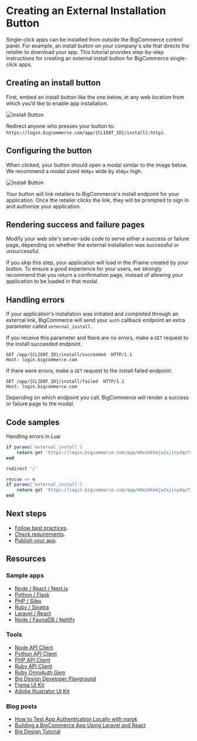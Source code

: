 # Creating an External Installation Button




Single-click apps can be installed from outside the BigCommerce control panel. For example, an install button on your company's site that directs the retailer to download your app. This tutorial provides step-by-step instructions for creating an external install button for BigCommerce single-click apps.


## Creating an install button

First, embed an install button like the one below, at any web location from which you’d like to enable app installation.

![Install Button](https://storage.googleapis.com/bigcommerce-production-dev-center/images/apps/apps-10-buttons-01.png "Install Button")

Redirect anyone who presses your button to: `https://login.bigcommerce.com/app/{CLIENT_ID}/install{:http}`.

## Configuring the button

When clicked, your button should open a modal similar to the image below. We recommend a modal sized `900px` wide by `450px` high.

![Install Button](https://storage.googleapis.com/bigcommerce-production-dev-center/images/apps/apps-10-buttons-02.png "Install Button")

Your button will link retailers to BigCommerce's install endpoint for your application. Once the retailer clicks the link, they will be prompted to sign in and authorize your application.

## Rendering success and failure pages

Modify your web site's server-side code to serve either a success or failure page, depending on whether the external installation was successful or unsuccessful.

If you skip this step, your application will load in the iFrame created by your button. To ensure a good experience for your users, we strongly recommend that you return a confirmation page, instead of allowing your application to be loaded in that modal.

## Handling errors

If your application's installation was initiated and completed through an external link, BigCommerce will send your `auth` callback endpoint an extra parameter called `external_install`.

If you receive this parameter and there are no errors, make a `GET` request to the install succeeded endpoint.


```http copy
GET /app/{CLIENT_ID}/install/succeeded  HTTP/1.1
Host: login.bigcommerce.com
```

If there were errors, make a `GET` request to the install failed endpoint:

```http copy
GET /app/{CLIENT_ID}/install/failed  HTTP/1.1
Host: login.bigcommerce.com
```

Depending on which endpoint you call, BigCommerce will render a success or failure page to the modal.

## Code samples

Handling errors in Lua:

```lua filename="Example: Lua error handling" showLineNumbers copy
if params['external_install']
    return get 'https://login.bigcommerce.com/app/m8e1mkkmjw2xjinydqz7ie05to1y2nk/install/succeeded'
end

redirect '/'

rescue => e
if params['external_install']
    return get 'https://login.bigcommerce.com/app/m8e1mkkmjw2xjinydqz7ie05to1y2nk/install/failed'
end
```

## Next steps
* [Follow best practices](/api-docs/apps/guid/best-practices).
* [Check requirements](/api-docs/apps/guide/requirements).
* [Publish your app](/api-docs/apps/guide/publish).

## Resources

### Sample apps
* [Node / React / Next.js](https://github.com/bigcommerce/sample-app-nodejs)
* [Python / Flask](https://github.com/bigcommerce/hello-world-app-python-flask)
* [PHP / Silex](https://github.com/bigcommerce/hello-world-app-php-silex)
* [Ruby / Sinatra](https://github.com/bigcommerce/hello-world-app-ruby-sinatra)
* [Laravel / React](https://github.com/bigcommerce/laravel-react-sample-app)
* [Node / FaunaDB / Netlify](https://github.com/bigcommerce/channels-app/)

### Tools
* [Node API Client](https://github.com/bigcommerce/node-bigcommerce/)
* [Python API Client](https://github.com/bigcommerce/bigcommerce-api-python)
* [PHP API Client](https://github.com/bigcommerce/bigcommerce-api-php)
* [Ruby API Client](https://github.com/bigcommerce/bigcommerce-api-ruby)
* [Ruby OmniAuth Gem](https://github.com/bigcommerce/omniauth-bigcommerce)
* [Big Design Developer Playground](https://developer.bigcommerce.com/big-design)
* [Figma UI Kit](https://figma.com/file/jTVuUkiZ1j3rux8WHG4IKK/BigDesign-UI-Kit?node-id=0%3A1/duplicate)
* [Adobe Illustrator UI Kit](https://design.bigcommerce.com/bigdesign-ui-kit)

### Blog posts
* [How to Test App Authentication Locally with ngrok](https://medium.com/bigcommerce-developer-blog/how-to-test-app-authentication-locally-with-ngrok-149150bfe4cf)
* [Building a BigCommerce App Using Laravel and React](https://medium.com/bigcommerce-developer-blog/building-a-bigcommerce-app-using-laravel-and-react-711ceceb5006)
* [Big Design Tutorial](https://medium.com/bigcommerce-developer-blog/bigdesign-build-native-looking-uis-with-the-bigcommerce-design-system-fb06a01a24f2)
